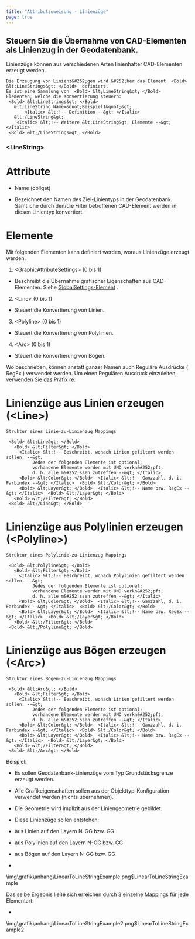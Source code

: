 ```yaml
---
title: "Attributzuweisung - Linienzüge"
page: true
---
```

## Steuern Sie die &#220;bernahme von CAD-Elementen als Linienzug in der Geodatenbank.
Linienz&#252;ge k&#246;nnen aus verschiedenen Arten linienhafter CAD-Elementen erzeugt werden.

```
Die Erzeugung von Linienz&#252;gen wird &#252;ber das Element  <Bold> &lt;LineStrings&gt; </Bold>  definiert.
Es ist eine Sammlung von  <Bold> &lt;LineString&gt; </Bold>  Elementen, welche die Konvertierung steuern:
 <Bold> &lt;LineStrings&gt; </Bold> 
   &lt;LineString Name=&quot;Beispiel1&quot;&gt;
       <Italic> &lt;!-- Definition --&gt; </Italic> 
   &lt;/LineString&gt;
    <Italic> &lt;!-- Weitere &lt;LineString&gt; Elemente --&gt; </Italic> 
 <Bold> &lt;/LineStrings&gt; </Bold> 
```

### &lt;LineString&gt;
### 
# Attribute


- <Bold> Name </Bold>  (obligat)

-  Bezeichnet den Namen des Ziel-Linientyps in der Geodatenbank. S&#228;mtliche durch den/die Filter betroffenen CAD-Element werden in diesen Linientyp konvertiert.





### 
# Elemente

Mit folgenden Elementen kann definiert werden, woraus Linienz&#252;ge erzeugt werden.

1. <Bold> &lt;GraphicAttributeSettings&gt; </Bold>  (0 bis 1)

- Beschreibt die &#220;bernahme grafischer Eigenschaften aus CAD-Elementen. Siehe 
[GlobalSettings-Element](../anhang/formatbeschreibungmappingautodesk2)
.



2. <Bold> &lt;Line&gt; </Bold>  (0 bis 1)

- Steuert die Konvertierung von Linien.



3. <Bold> &lt;Polyline&gt; </Bold>  (0 bis 1)

- Steuert die Konvertierung von Polylinien.



4. <Bold> &lt;Arc&gt; </Bold>  (0 bis 1)

- Steuert die Konvertierung von B&#246;gen.





<Success>
Wo beschrieben, k&#246;nnen anstatt ganzer Namen auch Regul&#228;re Ausdr&#252;cke ( <Italic> RegEx </Italic> ) verwendet werden. Um einen Regul&#228;ren Ausdruck einzuleiten, verwenden Sie das Pr&#228;fix  <Bold> re: </Bold>  
</Success>


### 
#  Linienz&#252;ge aus Linien erzeugen (&lt;Line&gt;)



```
Struktur eines Linie-zu-Linienzug Mappings

 <Bold> &lt;Line&gt; </Bold> 
   <Bold> &lt;Filter&gt; </Bold> 
     <Italic> &lt;!-- Beschreibt, wonach Linien gefiltert werden sollen. --&gt;
          Jedes der folgenden Elemente ist optional; 
          vorhandene Elemente werden mit UND verkn&#252;pft,
          d. h. alle m&#252;ssen zutreffen --&gt; </Italic> 
     <Bold> &lt;Color&gt; </Bold>  <Italic> &lt;!-- Ganzzahl, d. i. Farbindex --&gt; </Italic>  <Bold> &lt;/Color&gt; </Bold> 
     <Bold> &lt;Layer&gt; </Bold>  <Italic> &lt;!-- Name bzw. RegEx --&gt; </Italic>  <Bold> &lt;/Layer&gt; </Bold> 
   <Bold> &lt;/Filter&gt; </Bold> 
 <Bold> &lt;/Line&gt; </Bold> 

```


### 
#  Linienz&#252;ge aus Polylinien erzeugen (&lt;Polyline&gt;)



```
Struktur eines Polylinie-zu-Linienzug Mappings

 <Bold> &lt;Polyline&gt; </Bold> 
   <Bold> &lt;Filter&gt; </Bold> 
     <Italic> &lt;!-- Beschreibt, wonach Polylinien gefiltert werden sollen. --&gt;
          Jedes der folgenden Elemente ist optional; 
          vorhandene Elemente werden mit UND verkn&#252;pft,
          d. h. alle m&#252;ssen zutreffen --&gt; </Italic> 
     <Bold> &lt;Color&gt; </Bold>  <Italic> &lt;!-- Ganzzahl, d. i. Farbindex --&gt; </Italic>  <Bold> &lt;/Color&gt; </Bold> 
     <Bold> &lt;Layer&gt; </Bold>  <Italic> &lt;!-- Name bzw. RegEx --&gt; </Italic>  <Bold> &lt;/Layer&gt; </Bold> 
   <Bold> &lt;/Filter&gt; </Bold> 
 <Bold> &lt;/Polyline&gt; </Bold> 

```


### 
#  Linienz&#252;ge aus B&#246;gen erzeugen (&lt;Arc&gt;)



```
Struktur eines Bogen-zu-Linienzug Mappings

 <Bold> &lt;Arc&gt; </Bold> 
   <Bold> &lt;Filter&gt; </Bold> 
     <Italic> &lt;!-- Beschreibt, wonach Linien gefiltert werden sollen. --&gt;
          Jedes der folgenden Elemente ist optional; 
          vorhandene Elemente werden mit UND verkn&#252;pft,
          d. h. alle m&#252;ssen zutreffen --&gt; </Italic> 
     <Bold> &lt;Color&gt; </Bold>  <Italic> &lt;!-- Ganzzahl, d. i. Farbindex --&gt; </Italic>  <Bold> &lt;/Color&gt; </Bold> 
     <Bold> &lt;Layer&gt; </Bold>  <Italic> &lt;!-- Name bzw. RegEx --&gt; </Italic>  <Bold> &lt;/Layer&gt; </Bold> 
   <Bold> &lt;/Filter&gt; </Bold> 
 <Bold> &lt;/Arc&gt; </Bold> 

```


<Info>
Beispiel:

- Es sollen Geodatenbank-Linienz&#252;ge vom Typ <Bold> Grundst&#252;cksgrenze </Bold>  erzeugt werden.


- Alle Grafikeigenschaften sollen aus der Objekttyp-Konfiguration verwendet werden (nichts &#252;bernehmen).


- Die Geometrie wird implizit aus der Liniengeometrie gebildet.


- Diese Linienz&#252;ge sollen entstehen:


-  aus Linien auf den Layern <Bold> N-GG </Bold>  bzw. <Bold> GG </Bold> 
-  aus Polylinien auf den Layern <Bold> N-GG </Bold>  bzw. <Bold> GG </Bold>  


-  aus B&#246;gen auf den Layern <Bold> N-GG </Bold>  bzw. <Bold> GG </Bold>  








- 
<Image>\img\grafik\anhang\LinearToLineStringExample.png$LinearToLineStringExample</Image>



Das selbe Ergebnis lie&#223;e sich erreichen durch 3 einzelne Mappings f&#252;r jede Elementart:


- 
<Image>\img\grafik\anhang\LinearToLineStringExample2.png$LinearToLineStringExample2</Image>


</Info>
